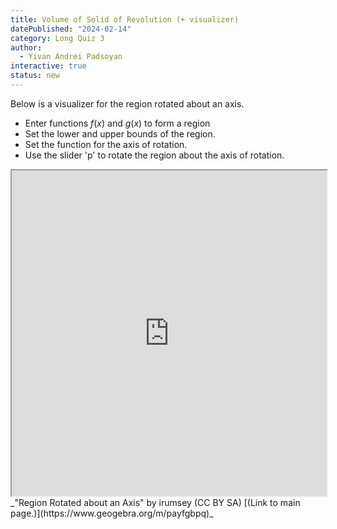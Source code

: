 ```yaml
---
title: Volume of Solid of Revolution (+ visualizer)
datePublished: "2024-02-14"
category: Long Quiz 3
author:   
  - Yivan Andrei Padsoyan
interactive: true
status: new
---
```


Below is a visualizer for the region rotated about an axis. 
* Enter functions $f(x)$ and $g(x)$ to form a region
* Set the lower and upper bounds of the region.
* Set the function for the axis of rotation.
* Use the slider 'p' to rotate the region about the axis of rotation.

<iframe title="Region Rotated about an Axis" src="https://www.geogebra.org/material/iframe/id/vrvebeeg" width="100%" height="521px" > </iframe>
_"Region Rotated about an Axis" by irumsey (CC BY SA) [(Link to main page.)](https://www.geogebra.org/m/payfgbpq)_
